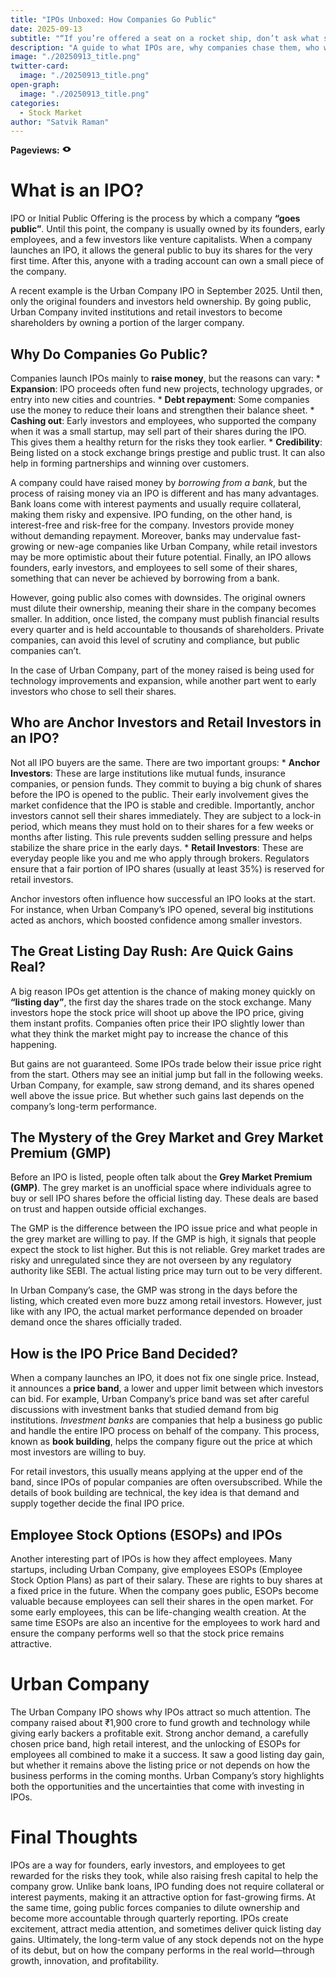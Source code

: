 ```yaml
---
title: "IPOs Unboxed: How Companies Go Public"
date: 2025-09-13
subtitle: "“If you’re offered a seat on a rocket ship, don’t ask what seat. Just get on.” — Sheryl Sandberg, on joining big journeys early"
description: "A guide to what IPOs are, why companies chase them, who wins big, what’s up with listing day gains, and the truth behind the grey market — starring Urban Company’s blockbuster 2025 IPO."
image: "./20250913_title.png"
twitter-card:
  image: "./20250913_title.png"
open-graph:
  image: "./20250913_title.png"
categories:
  - Stock Market
author: "Satvik Raman"
---
```


<p><b>Pageviews:</b> <svg xmlns="http://www.w3.org/2000/svg" width="1em" height="1em" viewBox="0 0 256 256"><path fill="currentColor" d="M247.31 124.76c-.35-.79-8.82-19.58-27.65-38.41C194.57 61.26 162.88 48 128 48S61.43 61.26 36.34 86.35C17.51 105.18 9 124 8.69 124.76a8 8 0 0 0 0 6.5c.35.79 8.82 19.57 27.65 38.4C61.43 194.74 93.12 208 128 208s66.57-13.26 91.66-38.34c18.83-18.83 27.3-37.61 27.65-38.4a8 8 0 0 0 0-6.5M128 168a40 40 0 1 1 40-40a40 40 0 0 1-40 40"/></svg> <span class="waline-pageview-count"></i><p>

# What is an IPO?
IPO or Initial Public Offering is the process by which a company **“goes public”**. Until this point, the company is usually owned by its founders, early employees, and a few investors like venture capitalists. When a company launches an IPO, it allows the general public to buy its shares for the very first time. After this, anyone with a trading account can own a small piece of the company.

A recent example is the Urban Company IPO in September 2025. Until then, only the original founders and investors held ownership. By going public, Urban Company invited institutions and retail investors to become shareholders by owning a portion of the larger company.

## Why Do Companies Go Public?
Companies launch IPOs mainly to **raise money**, but the reasons can vary:
* **Expansion**: IPO proceeds often fund new projects, technology upgrades, or entry into new cities and countries.
* **Debt repayment**: Some companies use the money to reduce their loans and strengthen their balance sheet.
* **Cashing out**: Early investors and employees, who supported the company when it was a small startup, may sell part of their shares during the IPO. This gives them a healthy return for the risks they took earlier.
* **Credibility**: Being listed on a stock exchange brings prestige and public trust. It can also help in forming partnerships and winning over customers.

A company could have raised money by *borrowing from a bank*, but the process of raising money via an IPO is different and has many advantages. Bank loans come with interest payments and usually require collateral, making them risky and expensive. IPO funding, on the other hand, is interest-free and risk-free for the company. Investors provide money without demanding repayment. Moreover, banks may undervalue fast-growing or new-age companies like Urban Company, while retail investors may be more optimistic about their future potential. Finally, an IPO allows founders, early investors, and employees to sell some of their shares, something that can never be achieved by borrowing from a bank.

However, going public also comes with downsides. The original owners must dilute their ownership, meaning their share in the company becomes smaller. In addition, once listed, the company must publish financial results every quarter and is held accountable to thousands of shareholders. Private companies, can avoid this level of scrutiny and compliance, but public companies can't.

In the case of Urban Company, part of the money raised is being used for technology improvements and expansion, while another part went to early investors who chose to sell their shares.

## Who are Anchor Investors and Retail Investors in an IPO?
Not all IPO buyers are the same. There are two important groups:
* **Anchor Investors**: These are large institutions like mutual funds, insurance companies, or pension funds. They commit to buying a big chunk of shares before the IPO is opened to the public. Their early involvement gives the market confidence that the IPO is stable and credible. Importantly, anchor investors cannot sell their shares immediately. They are subject to a lock-in period, which means they must hold on to their shares for a few weeks or months after listing. This rule prevents sudden selling pressure and helps stabilize the share price in the early days.
* **Retail Investors**: These are everyday people like you and me who apply through brokers. Regulators ensure that a fair portion of IPO shares (usually at least 35%) is reserved for retail investors.

Anchor investors often influence how successful an IPO looks at the start. For instance, when Urban Company’s IPO opened, several big institutions acted as anchors, which boosted confidence among smaller investors.

## The Great Listing Day Rush: Are Quick Gains Real?
A big reason IPOs get attention is the chance of making money quickly on **“listing day”**, the first day the shares trade on the stock exchange. Many investors hope the stock price will shoot up above the IPO price, giving them instant profits. Companies often price their IPO slightly lower than what they think the market might pay to increase the chance of this happening.

But gains are not guaranteed. Some IPOs trade below their issue price right from the start. Others may see an initial jump but fall in the following weeks. Urban Company, for example, saw strong demand, and its shares opened well above the issue price. But whether such gains last depends on the company’s long-term performance.

## The Mystery of the Grey Market and Grey Market Premium (GMP)
Before an IPO is listed, people often talk about the **Grey Market Premium (GMP)**. The grey market is an unofficial space where individuals agree to buy or sell IPO shares before the official listing day. These deals are based on trust and happen outside official exchanges.

The GMP is the difference between the IPO issue price and what people in the grey market are willing to pay. If the GMP is high, it signals that people expect the stock to list higher. But this is not reliable. Grey market trades are risky and unregulated since they are not overseen by any regulatory authority like SEBI. The actual listing price may turn out to be very different.

In Urban Company’s case, the GMP was strong in the days before the listing, which created even more buzz among retail investors. However, just like with any IPO, the actual market performance depended on broader demand once the shares officially traded.

## How is the IPO Price Band Decided?
When a company launches an IPO, it does not fix one single price. Instead, it announces a **price band**, a lower and upper limit between which investors can bid. For example, Urban Company’s price band was set after careful discussions with investment banks that studied demand from big institutions. *Investment banks* are companies that help a business go public and handle the entire IPO process on behalf of the company. This process, known as **book building**, helps the company figure out the price at which most investors are willing to buy.

For retail investors, this usually means applying at the upper end of the band, since IPOs of popular companies are often oversubscribed. While the details of book building are technical, the key idea is that demand and supply together decide the final IPO price.

## Employee Stock Options (ESOPs) and IPOs
Another interesting part of IPOs is how they affect employees. Many startups, including Urban Company, give employees ESOPs (Employee Stock Option Plans) as part of their salary. These are rights to buy shares at a fixed price in the future. When the company goes public, ESOPs become valuable because employees can sell their shares in the open market. For some early employees, this can be life-changing wealth creation. At the same time ESOPs are also an incentive for the employees to work hard and ensure the company performs well so that the stock price remains attractive.

# Urban Company
The Urban Company IPO shows why IPOs attract so much attention. The company raised about ₹1,900 crore to fund growth and technology while giving early backers a profitable exit. Strong anchor demand, a carefully chosen price band, high retail interest, and the unlocking of ESOPs for employees all combined to make it a success. It saw a good listing day gain, but whether it remains above the listing price or not depends on how the business performs in the coming months. Urban Company’s story highlights both the opportunities and the uncertainties that come with investing in IPOs.

# Final Thoughts
IPOs are a way for founders, early investors, and employees to get rewarded for the risks they took, while also raising fresh capital to help the company grow. Unlike bank loans, IPO funding does not require collateral or interest payments, making it an attractive option for fast-growing firms. At the same time, going public forces companies to dilute ownership and become more accountable through quarterly reporting. IPOs create excitement, attract media attention, and sometimes deliver quick listing day gains. Ultimately, the long-term value of any stock depends not on the hype of its debut, but on how the company performs in the real world—through growth, innovation, and profitability.